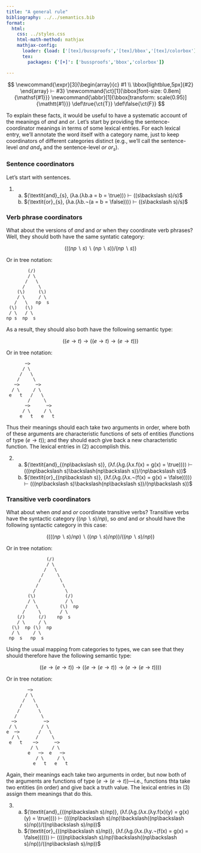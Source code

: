 ```yaml
---
title: "A general rule"
bibliography: ../../semantics.bib
format:
  html:
    css: ../styles.css
    html-math-method: mathjax
    mathjax-config:
      loader: {load: ['[tex]/bussproofs','[tex]/bbox','[tex]/colorbox']}
      tex:
        packages: {'[+]': ['bussproofs','bbox','colorbox']}

---
```


::: {.hidden}
$$
\newcommand{\expr}[3]{\begin{array}{c}
#1 \\
\bbox[lightblue,5px]{#2}
\end{array} ⊢ #3}
\newcommand{\ct}[1]{\bbox[font-size: 0.8em]{\mathsf{#1}}}
\newcommand{\abbr}[1]{\bbox[transform: scale(0.95)]{\mathtt{#1}}}
\def\true{\ct{T}}
\def\false{\ct{F}}
$$
:::

To explain these facts, it would be useful to have a systematic account of the meanings of *and* and *or*.
Let's start by providing the sentence-coordinator meanings in terms of some lexical entries.
For each lexical entry, we'll annotate the word itself with a category name, just to keep coordinators of different categories distinct (e.g., we'll call the sentence-level *and* $\textit{and}_{s}$ and the sentence-level *or* $\textit{or}_{s}$).

### Sentence coordinators

Let's start with sentences.

(@ex-and-or-sentences) a. $⟨\textit{and}_{s}, (λa.(λb.a = b = \true))⟩ ⊢ ((s\backslash s)/s)$
	b. $⟨\textit{or}_{s}, (λa.(λb.¬(a = b = \false)))⟩ ⊢ ((s\backslash s)/s)$

### Verb phrase coordinators

What about the versions of *and* and *or* when they coordinate verb phrases?
Well, they should both have the same syntatic category:

$$(((np\backslash s)\backslash(np\backslash s))/(np\backslash s))$$

Or in tree notation:

```
        (/)
        / \
       /   \
      /     \
    (\)     (\)
    / \     / \
   /   \   np  s
 (\)   (\)
 / \   / \
np s  np  s
```

As a result, they should also both have the following semantic type:

$$((e → t) → ((e → t) → (e → t)))$$

Or in tree notation:

```
       ─>
      / \
     /   \
    /     \
   ─>      ─>
  / \     / \
 e   t   /   \
        /     \
       ─>      ─>
      / \     / \
	 e   t   e   t
```


Thus their meanings should each take two arguments in order, where both of these arguments are characteristic functions of sets of entities (functions of type $(e → t)$);
and they should each give back a new characteristic function.
The lexical entries in (@ex-and-or-vps) accomplish this.

(@ex-and-or-vps) a. $⟨\textit{and}_{(np\backslash s)}, (λf.(λg.(λx.f(x) = g(x) = \true)))⟩ ⊢ (((np\backslash s)\backslash(np\backslash s))/(np\backslash s))$
	b. $⟨\textit{or}_{(np\backslash s)}, (λf.(λg.(λx.¬(f(x) = g(x) = \false))))⟩ ⊢ (((np\backslash s)\backslash(np\backslash s))/(np\backslash s))$

### Transitive verb coordinators

What about when *and* and *or* coordinate transitive verbs?
Transitive verbs have the syntactic category $((np\backslash s)/np)$, so *and* and *or* should have the following syntactic category in this case:

$$((((np\backslash s)/np)\backslash((np\backslash s)/np))/((np\backslash s)/np))$$

Or in tree notation:

```
               (/)
               / \
              /   \
	   	     /     \
            /       \
           /         \
          /           \
        (\)           (/)
        / \           / \
       /   \        (\)  np
      /     \       / \
    (/)     (/)    np  s
    / \     / \
  (\)  np (\)  np
  / \     / \
 np  s   np  s
```

Using the usual mapping from categories to types, we can see that they should therefore have the following semantic type:

$$((e → (e → t)) → ((e → (e → t)) → (e → (e → t))))$$

Or in tree notation:

```
        ─>
       / \
      /   \
     /     \
	/       \
   /         \
  ─>          ─>
 / \         / \
e  ─>       /   \
  / \      /     \
 e   t    ─>      ─>
         / \     / \
	    e   ─>  e   ─>
	       / \     / \
	      e   t   e   t

```

Again, their meanings each take two arguments in order, but now both of the arguments are functions of type $(e → (e → t))$---i.e., functions thta take two entities (in order) and give back a truth value.
The lexical entries in (@ex-and-or-tvs) assign them meanings that do this.

(@ex-and-or-tvs) a. $⟨\textit{and}_{((np\backslash s)/np)}, (λf.(λg.(λx.(λy.f(x)(y) = g(x)(y) = \true)))⟩ ⊢ ((((np\backslash s)/np)\backslash((np\backslash s)/np))/((np\backslash s)/np))$
	b. $⟨\textit{or}_{((np\backslash s)/np)}, (λf.(λg.(λx.(λy.¬(f(x) = g(x) = \false)))))⟩ ⊢ ((((np\backslash s)/np)\backslash((np\backslash s)/np))/((np\backslash s)/np))$

